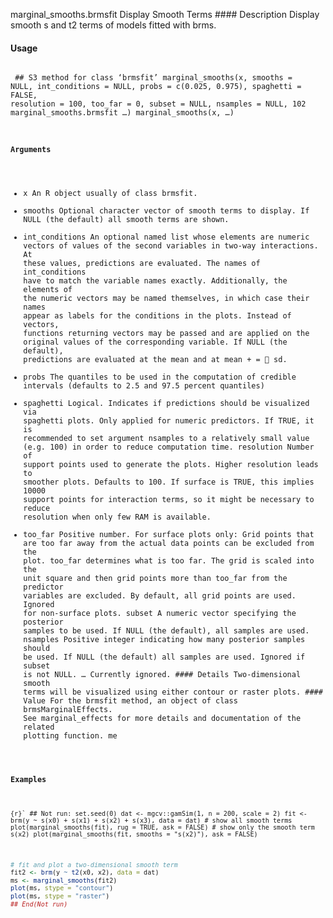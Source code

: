 marginal_smooths.brmsfit
Display Smooth Terms
#### Description 
Display smooth s and t2 terms of models fitted with brms.

#### Usage
<pre><code>
  ## S3 method for class 'brmsfit'
  marginal_smooths(x, smooths = NULL,
                   int_conditions = NULL, probs = c(0.025, 0.975), spaghetti = FALSE,
                   resolution = 100, too_far = 0, subset = NULL, nsamples = NULL,
                   102 marginal_smooths.brmsfit
                   ...)
marginal_smooths(x, ...)

#### Arguments

* x An R object usually of class brmsfit.
* smooths Optional character vector of smooth terms to display. If NULL (the default) all
smooth terms are shown.
* int_conditions An optional named list whose elements are numeric vectors of values of the second variables in two-way interactions. At these values, predictions are evaluated.
The names of int_conditions have to match the variable names exactly.
Additionally, the elements of the numeric vectors may be named themselves, in which case their names appear as labels for the conditions in the plots. Instead
of vectors, functions returning vectors may be passed and are applied on the original values of the corresponding variable. If NULL (the default), predictions are evaluated at the mean and at mean + = 􀀀 sd.
* probs The quantiles to be used in the computation of credible intervals (defaults to 2.5 and 97.5 percent quantiles)
* spaghetti Logical. Indicates if predictions should be visualized via spaghetti plots. Only applied for numeric predictors. If TRUE, it is recommended to set argument
nsamples to a relatively small value (e.g. 100) in order to reduce computation time.
resolution Number of support points used to generate the plots. Higher resolution leads to smoother plots. Defaults to 100. If surface is TRUE, this implies 10000 support points for interaction terms, so it might be necessary to reduce resolution
when only few RAM is available.
* too_far Positive number. For surface plots only: Grid points that are too far away from
the actual data points can be excluded from the plot. too_far determines what is too far. The grid is scaled into the unit square and then grid points more than
too_far from the predictor variables are excluded. By default, all grid points are used. Ignored for non-surface plots.
subset A numeric vector specifying the posterior samples to be used. If NULL (the                                                                            default), all samples are used.
nsamples Positive integer indicating how many posterior samples should be used. If NULL
(the default) all samples are used. Ignored if subset is not NULL.
... Currently ignored.
#### Details
Two-dimensional smooth terms will be visualized using either contour or raster plots.
#### Value
For the brmsfit method, an object of class brmsMarginalEffects. See marginal_effects for more details and documentation of the related plotting function.
me

#### Examples
```{r}`
## Not run:
set.seed(0)
dat <- mgcv::gamSim(1, n = 200, scale = 2)
fit <- brm(y ~ s(x0) + s(x1) + s(x2) + s(x3), data = dat)
# show all smooth terms
plot(marginal_smooths(fit), rug = TRUE, ask = FALSE)
# show only the smooth term s(x2)
plot(marginal_smooths(fit, smooths = "s(x2)"), ask = FALSE)
```

```r
# fit and plot a two-dimensional smooth term
fit2 <- brm(y ~ t2(x0, x2), data = dat)
ms <- marginal_smooths(fit2)
plot(ms, stype = "contour")
plot(ms, stype = "raster")
## End(Not run)
```
